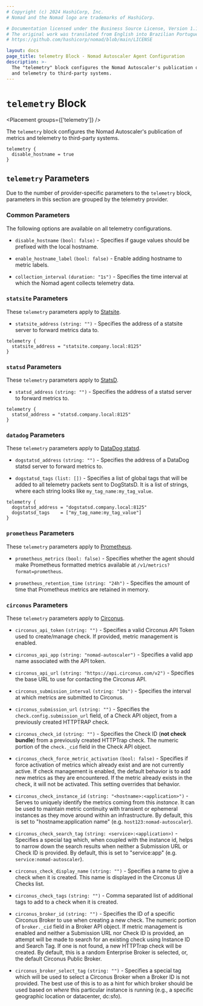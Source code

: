 ```yaml
---
# Copyright (c) 2024 HashiCorp, Inc.
# Nomad and the Nomad logo are trademarks of HashiCorp.

# Documentation licensed under the Business Source License, Version 1.1.
# The original work was translated from English into Brazilian Portuguese.
# https://github.com/hashicorp/nomad/blob/main/LICENSE

layout: docs
page_title: telemetry Block - Nomad Autoscaler Agent Configuration
description: >-
  The "telemetry" block configures the Nomad Autoscaler's publication of metrics
  and telemetry to third-party systems.
---
```


# `telemetry` Block

<Placement groups={['telemetry']} />

The `telemetry` block configures the Nomad Autoscaler's publication of metrics
and telemetry to third-party systems.

```hcl
telemetry {
  disable_hostname = true
}
```

## `telemetry` Parameters

Due to the number of provider-specific parameters to the `telemetry` block, parameters
in this section are grouped by the telemetry provider.

### Common Parameters

The following options are available on all telemetry configurations.

- `disable_hostname` `(bool: false)` - Specifies if gauge values should be
  prefixed with the local hostname.

- `enable_hostname_label` `(bool: false)` - Enable adding hostname to metric
  labels.

- `collection_interval` `(duration: "1s")` - Specifies the time interval at which
  the Nomad agent collects telemetry data.

### `statsite` Parameters

These `telemetry` parameters apply to [Statsite][statsite].

- `statsite_address` `(string: "")` - Specifies the address of a statsite server
  to forward metrics data to.

```hcl
telemetry {
  statsite_address = "statsite.company.local:8125"
}
```

### `statsd` Parameters

These `telemetry` parameters apply to [StatsD][statsd].

- `statsd_address` `(string: "")` - Specifies the address of a statsd server to
  forward metrics to.

```hcl
telemetry {
  statsd_address = "statsd.company.local:8125"
}
```

### `datadog` Parameters

These `telemetry` parameters apply to [DataDog statsd][datadog_statsd].

- `dogstatsd_address` `(string: "")` - Specifies the address of a DataDog statsd
  server to forward metrics to.

- `dogstatsd_tags` `(list: [])` - Specifies a list of global tags that will be
  added to all telemetry packets sent to DogStatsD. It is a list of strings,
  where each string looks like `my_tag_name:my_tag_value`.

```hcl
telemetry {
  dogstatsd_address = "dogstatsd.company.local:8125"
  dogstatsd_tags    = ["my_tag_name:my_tag_value"]
}
```

### `prometheus` Parameters

These `telemetry` parameters apply to [Prometheus][prometheus].

- `prometheus_metrics` `(bool: false)` - Specifies whether the agent should
  make Prometheus formatted metrics available at `/v1/metrics?format=prometheus`.

- `prometheus_retention_time` `(string: "24h")` - Specifies the amount of time that Prometheus
  metrics are retained in memory.

### `circonus` Parameters

These `telemetry` parameters apply to [Circonus][circonus].

- `circonus_api_token` `(string: "")` - Specifies a valid Circonus API Token
  used to create/manage check. If provided, metric management is enabled.

- `circonus_api_app` `(string: "nomad-autoscaler")` - Specifies a valid app name
  associated with the API token.

- `circonus_api_url` `(string: "https://api.circonus.com/v2")` - Specifies the
  base URL to use for contacting the Circonus API.

- `circonus_submission_interval` `(string: "10s")` - Specifies the interval at
  which metrics are submitted to Circonus.

- `circonus_submission_url` `(string: "")` - Specifies the
  `check.config.submission_url` field, of a Check API object, from a previously
  created HTTPTRAP check.

- `circonus_check_id` `(string: "")` - Specifies the Check ID (**not check
  bundle**) from a previously created HTTPTrap check. The numeric portion of the
  `check._cid` field in the Check API object.

- `circonus_check_force_metric_activation` `(bool: false)` - Specifies if force
  activation of metrics which already exist and are not currently active. If
  check management is enabled, the default behavior is to add new metrics as
  they are encountered. If the metric already exists in the check, it will
  not be activated. This setting overrides that behavior.

- `circonus_check_instance_id` `(string: "<hostname>:<application>")` - Serves
  to uniquely identify the metrics coming from this _instance_. It can be used
  to maintain metric continuity with transient or ephemeral instances as they
  move around within an infrastructure. By default, this is set to
  "hostname:application name" (e.g. `host123:nomad-autoscaler`).

- `circonus_check_search_tag` `(string: <service>:<application>)` - Specifies a
  special tag which, when coupled with the instance id, helps to narrow down the
  search results when neither a Submission URL or Check ID is provided. By
  default, this is set to "service:app" (e.g. `service:nomad-autoscaler`).

- `circonus_check_display_name` `(string: "")` - Specifies a name to give a
  check when it is created. This name is displayed in the Circonus UI Checks
  list.

- `circonus_check_tags` `(string: "")` - Comma separated list of additional
  tags to add to a check when it is created.

- `circonus_broker_id` `(string: "")` - Specifies the ID of a specific Circonus
  Broker to use when creating a new check. The numeric portion of `broker._cid`
  field in a Broker API object. If metric management is enabled and neither a
  Submission URL nor Check ID is provided, an attempt will be made to search for
  an existing check using Instance ID and Search Tag. If one is not found, a new
  HTTPTrap check will be created. By default, this is a random
  Enterprise Broker is selected, or, the default Circonus Public Broker.

- `circonus_broker_select_tag` `(string: "")` - Specifies a special tag which
  will be used to select a Circonus Broker when a Broker ID is not provided. The
  best use of this is to as a hint for which broker should be used based on
  _where_ this particular instance is running (e.g., a specific geographic location or
  datacenter, dc:sfo).

[statsite]: https://github.com/armon/statsite
[statsd]: https://github.com/etsy/statsd
[datadog_statsd]: https://github.com/DataDog/datadog-agent
[prometheus]: https://prometheus.io
[circonus]: http://circonus.com/

